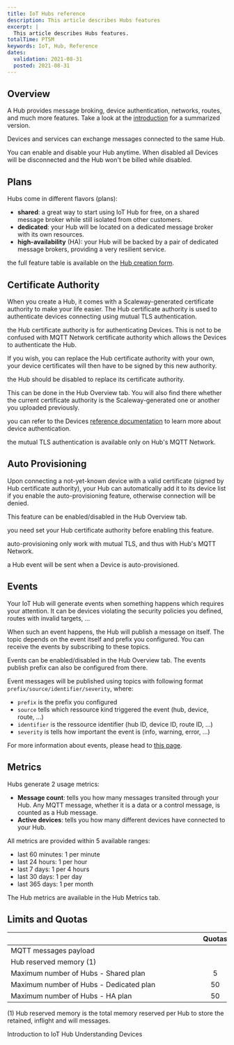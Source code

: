 ```yaml
---
title: IoT Hubs reference
description: This article describes Hubs features
excerpt: |
  This article describes Hubs features.
totalTime: PT5M
keywords: IoT, Hub, Reference
dates:
  validation: 2021-08-31
  posted: 2021-08-31
---
```

## Overview

A Hub provides message broking, device authentication, networks, routes, and much more features. Take a look at the [introduction](/iot/iot-hub/introduction/) for a summarized version.

Devices and services can exchange messages connected to the same Hub.

You can enable and disable your Hub anytime. When disabled all Devices will be disconnected and the Hub won't be billed while disabled.

## Plans

Hubs come in different flavors (plans):
- **shared**: a great way to start using IoT Hub for free, on a shared message broker while still isolated from other customers.
- **dedicated**: your Hub will be located on a dedicated message broker with its own resources.
- **high-availability** (HA): your Hub will be backed by a pair of dedicated message brokers, providing a very resilient service.

<Message type="note">

the full feature table is available on the [Hub creation form](https://console.scaleway.com/iot-hub/hubs/create).

</Message>

## Certificate Authority

When you create a Hub, it comes with a Scaleway-generated certificate authority to make your life easier. The Hub certificate authority is used to authenticate devices connecting using mutual TLS authentication.

<Message type="note">

the Hub certificate authority is for authenticating Devices. This is not to be confused with MQTT Network certificate authority which allows the Devices to authenticate the Hub.

</Message>

If you wish, you can replace the Hub certificate authority with your own, your device certificates will then have to be signed by this new authority.

<Message type="note">

the Hub should be disabled to replace its certificate authority.

</Message>

This can be done in the Hub Overview tab. You will also find there whether the current certificate authority is the Scaleway-generated one or another you uploaded previously.

<Message type="note">

you can refer to the Devices [reference documentation](/iot/iot-hub/reference-content/devices/) to learn more about device authentication.

</Message>

<Message type="requirement">

the mutual TLS authentication is available only on Hub's MQTT Network.

</Message>

## Auto Provisioning

Upon connecting a not-yet-known device with a valid certificate (signed by Hub certificate authority), your Hub can automatically add it to its device list if you enable the auto-provisioning feature, otherwise connection will be denied.

This feature can be enabled/disabled in the Hub Overview tab.

<Message type="requirement">

you need set your Hub certificate authority before enabling this feature.

</Message>

<Message type="requirement">

auto-provisioning only work with mutual TLS, and thus with Hub's MQTT Network.

</Message>

<Message type="note">

a Hub event will be sent when a Device is auto-provisioned.

</Message>

## Events

Your IoT Hub will generate events when something happens which requires your attention. It can be devices violating the security policies you defined, routes with invalid targets, ...

When such an event happens, the Hub will publish a message on itself. The topic depends on the event itself and prefix you configured. You can receive the events by subscribing to these topics.

Events can be enabled/disabled in the Hub Overview tab. The events publish prefix can also be configured from there.

Event messages will be published using topics with following format `prefix/source/identifier/severity`, where:
- `prefix` is the prefix you configured
- `source` tells which ressource kind triggered the event (hub, device, route, ...)
- `identifier` is the ressource identifier (hub ID, device ID, route ID, ...)
- `severity` is tells how important the event is (info, warning, error, ...)

For more information about events, please head to [this page](/iot/iot-hub/how-to/understand-event-messages).

## Metrics

Hubs generate 2 usage metrics:
- **Message count**: tells you how many messages transited through your Hub. Any MQTT message, whether it is a data or a control message, is counted as a Hub message.
- **Active devices**: tells you how many different devices have connected to your Hub.

All metrics are provided within 5 available ranges:
- last 60 minutes: 1 per minute
- last 24 hours: 1 per hour
- last 7 days: 1 per 4 hours
- last 30 days: 1 per day
- last 365 days: 1 per month

The Hub metrics are available in the Hub Metrics tab.

## Limits and Quotas

| &nbsp;&nbsp;&nbsp;&nbsp;&nbsp;&nbsp;&nbsp;&nbsp;&nbsp;&nbsp;&nbsp;&nbsp;&nbsp;&nbsp;&nbsp;&nbsp;&nbsp;&nbsp;&nbsp;&nbsp;&nbsp;&nbsp;&nbsp;&nbsp;&nbsp;&nbsp;&nbsp;&nbsp;&nbsp;&nbsp;&nbsp;&nbsp;&nbsp;&nbsp;&nbsp;&nbsp;&nbsp;&nbsp;&nbsp;&nbsp;&nbsp;&nbsp;&nbsp;&nbsp;&nbsp;&nbsp;&nbsp;&nbsp;&nbsp;&nbsp;&nbsp;&nbsp;&nbsp;&nbsp;&nbsp;&nbsp;&nbsp;&nbsp;&nbsp;&nbsp;&nbsp;&nbsp;&nbsp;&nbsp;&nbsp;&nbsp;&nbsp;&nbsp;&nbsp;&nbsp;&nbsp;&nbsp;&nbsp;&nbsp;&nbsp;&nbsp;&nbsp;&nbsp;&nbsp;&nbsp;&nbsp;&nbsp;&nbsp;&nbsp;&nbsp;&nbsp;&nbsp;&nbsp;&nbsp;&nbsp;&nbsp;&nbsp;&nbsp;&nbsp;&nbsp;&nbsp;&nbsp;&nbsp;&nbsp; | Quotas | Limits |
|:----------------------------------------|:------:|:------:|
| MQTT messages payload                   |        | 4MiB   |
| Hub reserved memory (1)                 |        | 140MiB |
| Maximum number of Hubs - Shared plan    |      5 |        |
| Maximum number of Hubs - Dedicated plan |     50 |        |
| Maximum number of Hubs - HA plan        |     50 |        |

(1) Hub reserved memory is the total memory reserved per Hub to store the retained, inflight and will messages.

<Navigation title="See Also">
  <PreviousButton to="/iot/iot-hub/introduction/">Introduction to IoT Hub</PreviousButton>
  <NextButton to="/iot/iot-hub/reference-content/devices/">Understanding Devices</NextButton>
</Navigation>
